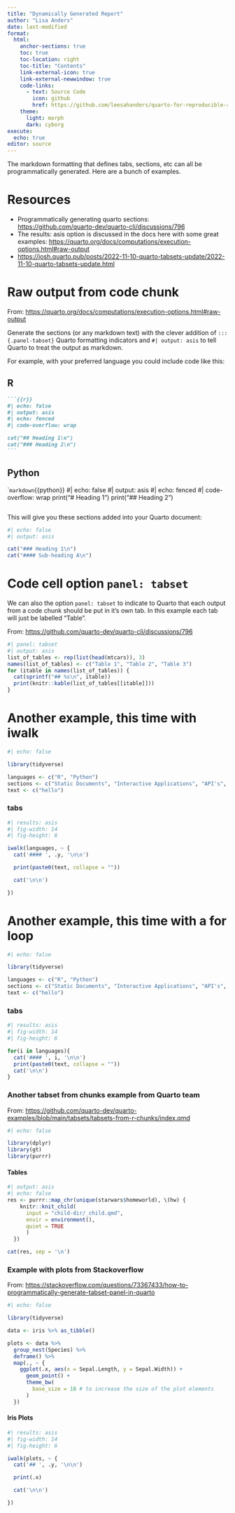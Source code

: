 ```yaml
---
title: "Dynamically Generated Report"
author: "Lisa Anders" 
date: last-modified
format: 
  html:
    anchor-sections: true
    toc: true
    toc-location: right
    toc-title: "Contents"
    link-external-icon: true
    link-external-newwindow: true
    code-links:
      - text: Source Code
        icon: github
        href: https://github.com/leesahanders/quarto-for-reproducible-reporting-demo/tree/main/content-examples/report-dynamically-generated
    theme: 
      light: morph
      dark: cyborg
execute:
  echo: true
editor: source
---
```


The markdown formatting that defines tabs, sections, etc can all be programmatically generated. Here are a bunch of examples. 

# Resources 

- Programmatically generating quarto sections: <https://github.com/quarto-dev/quarto-cli/discussions/796>
- The results: asis option is discussed in the docs here with some great examples: <https://quarto.org/docs/computations/execution-options.html#raw-output>
- <https://josh.quarto.pub/posts/2022-11-10-quarto-tabsets-update/2022-11-10-quarto-tabsets-update.html>

# Raw output from code chunk 

From: <https://quarto.org/docs/computations/execution-options.html#raw-output> 

Generate the sections (or any markdown text) with the clever addition of `::: {.panel-tabset}` Quarto formatting indicators and `#| output: asis` to tell Quarto to treat the output as markdown. 

For example, with your preferred language you could include code like this: 

::: {.panel-tabset}

## R

````markdown
```{{r}}
#| echo: false
#| output: asis
#| echo: fenced
#| code-overflow: wrap

cat("## Heading 1\n")
cat("### Heading 2\n")
```
````

## Python

````markdown
```{{python}}
#| echo: false
#| output: asis
#| echo: fenced
#| code-overflow: wrap
print("# Heading 1\n")
print("## Heading 2\n")
```
```

:::

This will give you these sections added into your Quarto document: 

```r
#| echo: false
#| output: asis

cat("### Heading 1\n")
cat("#### Sub-heading A\n")
```

# Code cell option `panel: tabset`

We can also the option `panel: tabset` to indicate to Quarto that each output from a code chunk should be put in it's own tab. In this example each tab will just be labelled "Table". 

From: <https://github.com/quarto-dev/quarto-cli/discussions/796> 

```r
#| panel: tabset
#| output: asis
list_of_tables <- rep(list(head(mtcars)), 3)
names(list_of_tables) <- c("Table 1", "Table 2", "Table 3")
for (itable in names(list_of_tables)) {
  cat(sprintf("## %s\n", itable))
  print(knitr::kable(list_of_tables[[itable]]))
}
```

# Another example, this time with iwalk

```r
#| echo: false

library(tidyverse)

languages <- c("R", "Python")
sections <- c("Static Documents", "Interactive Applications", "API's", "Pins")
text <- c("hello")
```

### tabs

:::: {.column-body}
::: {.panel-tabset}
```r
#| results: asis
#| fig-width: 14
#| fig-height: 6

iwalk(languages, ~ {
  cat('#### ', .y, '\n\n')

  print(paste0(text, collapse = ""))

  cat('\n\n')

})

```

:::
::::


# Another example, this time with a for loop

```r
#| echo: false

library(tidyverse)

languages <- c("R", "Python")
sections <- c("Static Documents", "Interactive Applications", "API's", "Pins")
text <- c("hello")
```

### tabs

:::: {.column-body}
::: {.panel-tabset}
```r
#| results: asis
#| fig-width: 14
#| fig-height: 6

for(i in languages){
  cat('#### ', i, '\n\n')
  print(paste0(text, collapse = ""))
  cat('\n\n')
}
```

:::
::::

### Another tabset from chunks example from Quarto team

From: <https://github.com/quarto-dev/quarto-examples/blob/main/tabsets/tabsets-from-r-chunks/index.qmd>

```r
#| echo: false

library(dplyr)
library(gt)
library(purrr)
```

#### Tables

::: {.panel-tabset}

```r
#| output: asis
#| echo: false
res <- purrr::map_chr(unique(starwars$homeworld), \(hw) {
    knitr::knit_child(
      input = "child-dir/_child.qmd",
      envir = environment(),
      quiet = TRUE
      )
  })

cat(res, sep = '\n')
```
:::

### Example with plots from Stackoverflow 

From: <https://stackoverflow.com/questions/73367433/how-to-programmatically-generate-tabset-panel-in-quarto>

```r
#| echo: false

library(tidyverse)

data <- iris %>% as_tibble()

plots <- data %>%
  group_nest(Species) %>%
  deframe() %>%
  map(., ~ {
    ggplot(.x, aes(x = Sepal.Length, y = Sepal.Width)) +
      geom_point() +
      theme_bw(
        base_size = 18 # to increase the size of the plot elements
      )
  })

```

#### Iris Plots

:::: {.column-screen}
::: {.panel-tabset}
```r
#| results: asis
#| fig-width: 14
#| fig-height: 6

iwalk(plots, ~ {
  cat('## ', .y, '\n\n')

  print(.x)

  cat('\n\n')

})

```

:::
::::


 
